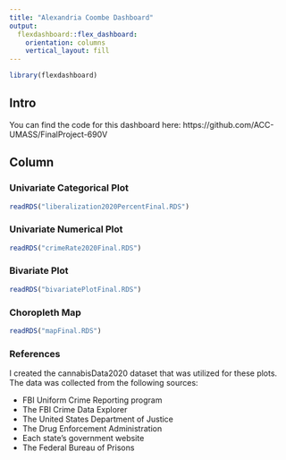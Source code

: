 ```yaml
---
title: "Alexandria Coombe Dashboard"
output: 
  flexdashboard::flex_dashboard:
    orientation: columns
    vertical_layout: fill
---
```


```r
library(flexdashboard)
```

## Intro {.sidebar}

You can find the code for this dashboard here:
https://github.com/ACC-UMASS/FinalProject-690V

## Column {.tabset .tabset-fade}

### Univariate Categorical Plot

```r
readRDS("liberalization2020PercentFinal.RDS")
```


### Univariate Numerical Plot

```r
readRDS("crimeRate2020Final.RDS") 
```


### Bivariate Plot


```r
readRDS("bivariatePlotFinal.RDS")
```


### Choropleth Map

```r
readRDS("mapFinal.RDS")
```


### References

I created the cannabisData2020 dataset that was utilized for these plots. The data was collected from the following sources:

* FBI Uniform Crime Reporting program
* The FBI Crime Data Explorer 
* The United States Department of Justice 
* The Drug Enforcement Administration
* Each state’s government website
* The Federal Bureau of Prisons
